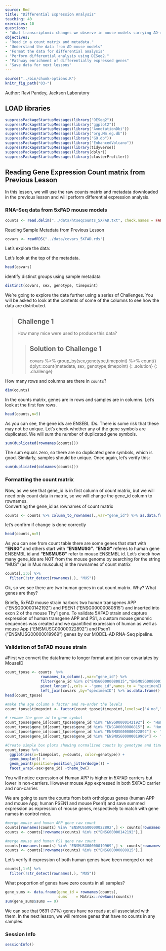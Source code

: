 ```yaml
---
source: Rmd
title: "Differential Expression Analysis"
teaching: 40
exercises: 10
questions:
- "What transcriptomic changes we observe in mouse models carrying AD-related mutations?"
objectives:
- "Read in a count matrix and metadata."
- "Understand the data from AD mouse models"
- "Format the data for differential analysis"
- "Perform differential analysis using DESeq2."
- "Pathway enrichment of differentially expressed genes"
- "Save data for next lessons"
---
```


```r
source("../bin/chunk-options.R")
knitr_fig_path("03-")
```

Author: Ravi Pandey, Jackson Laboratory


## LOAD libraries
```r
suppressPackageStartupMessages(library("DESeq2"))
suppressPackageStartupMessages(library("ggplot2"))
suppressPackageStartupMessages(library("AnnotationDbi"))
suppressPackageStartupMessages(library("org.Mm.eg.db"))
suppressPackageStartupMessages(library("GO.db"))
suppressPackageStartupMessages(library("EnhancedVolcano"))
suppressPackageStartupMessages(library(tidyverse))
suppressPackageStartupMessages(library(dplyr))
suppressPackageStartupMessages(library(clusterProfiler))
```



## Reading Gene Expression Count matrix from  Previous Lesson
In this lesson, we will use the raw counts matrix and metadata downloaded in the previous lesson and will perform differential expression analysis. 

### RNA-Seq data from 5xFAD mouse models

```r
counts <- read.delim("../data/htseqcounts_5XFAD.txt", check.names = FALSE)
```

Reading Sample Metadata from Previous Lesson
```r
covars <- readRDS("../data/covars_5XFAD.rds")
```

Let's explore the data: 

Let’s look at the top of the metadata.
```r
head(covars)
```

identify distinct groups using sample metadata
```r
distinct(covars, sex, genotype, timepoint)
```

We're going to explore the data further using a series of Challenges. 
You will be asked to look at the contents of some of the columns to see 
how the data are 
distributed.

> ## Challenge 1
> How many mice were used to produce this data? 
>
> > ## Solution to Challenge 1
> >
> > covars %>% group_by(sex,genotype,timepoint) %>% count()
> > dplyr::count(metadata, sex, genotype,timepoint)
> {: .solution}
{: .challenge}


How many rows and columns are there in `counts`?
```r
dim(counts)
```

In the counts matrix, genes are in rows and samples are in columns. Let’s look at the first few rows.

```r
head(counts,n=5)
```

As you can see, the gene ids are ENSEBL IDs. There is some risk that these may not be unique. Let’s check whether any of the gene symbols are duplicated. We will sum the number of duplicated gene symbols.

```r
sum(duplicated(rownames(counts)))
```

The sum equals zero, so there are no duplicated gene symbols, which is good. Similarly, samples should be unique. Once again, let's verify this:

```r
sum(duplicated(colnames(counts)))
```


### Formatting the count matrix
Now, as we see that gene_id is in first column of count matrix, but we will need only count data in matrix, so we will change the gene_id column to rownames.  
Converting the gene_id as rownames of count matrix
```r
counts <- counts %>% column_to_rownames(.,var="gene_id") %>% as.data.frame()
```

let's confirm if change is done correctly
```r
head(counts,n=5)
```

As you can see from count table there are some genes that start with **"ENSG"** and others start with **"ENSMUSG"**. **"ENSG"** referes to human gene ENSEMBL id and **"ENSMUSG"** refer to mouse ENSEMBL id. Let's check how many gene_ids are NOT from the mouse genome by searching for the string "MUS" (as in Mus musculus) in the rownames of count matrix
```r
counts[,1:6] %>% 
  filter(!str_detect(rownames(.), "MUS"))
```
Ok, so we see there are two human genes in out count matrix. Why? What genes are they?


Briefly, 5xFAD mouse strain harbors two human transgenes APP ("ENSG00000142192") and PSEN1 ("ENSG00000080815") and inserted into exon 2 of the mouse Thy1 gene. To validate 5XFAD strain and capture expression of human transgene APP and PS1, a custom mouse genomic sequences was created and we quantified expression of human as well as mouse App ("ENSMUSG00000022892") and Psen1 ("ENSMUSG00000019969") genes by our MODEL-AD RNA-Seq pipeline.

### Validation of 5xFAD mouse strain

#First we convert the dataframe to longer format and join our covariates by MouseID
```r
count_tpose <- counts  %>%
                rownames_to_column(.,var="gene_id") %>% 
                filter(gene_id %in% c("ENSG00000080815","ENSMUSG00000019969","ENSG00000142192","ENSMUSG00000022892")) %>% 
                pivot_longer(.,cols = -"gene_id",names_to = "specimenID",values_to="counts") %>% as.data.frame() %>%
                left_join(covars ,by="specimenID") %>% as.data.frame()
head(count_tpose) 

#make the age column a factor and re-order the levels
count_tpose$timepoint <- factor(count_tpose$timepoint,levels=c("4 mo","6 mo","12 mo"))

# rename the gene id to gene symbol
count_tpose$gene_id[count_tpose$gene_id %in% "ENSG00000142192"] <- "Human APP"
count_tpose$gene_id[count_tpose$gene_id %in% "ENSG00000080815"] <- "Human PSEN1"
count_tpose$gene_id[count_tpose$gene_id %in% "ENSMUSG00000022892"] <- "Mouse App"
count_tpose$gene_id[count_tpose$gene_id %in% "ENSMUSG00000019969"] <- "Mouse Psen1"
```


```r
#Create simple box plots showing normalized counts by genotype and time point, faceted by sex.
count_tpose %>% 
  ggplot(aes(x=timepoint, y=counts, color=genotype)) +
  geom_boxplot() + 
  geom_point(position=position_jitterdodge()) +
  facet_wrap(~sex+gene_id) +theme_bw()
```
You will notice expression of Human APP is higher in 5XFAD carriers but lower in non-carriers. However mouse App expressed in both 5XFAD carrier and non-carrier. 

We are going to sum the counts from both ortholgous genes (human APP and mouse App; human PSEN1 and mouse Psen1) and save summed expression as expression of mouse genes, respectively to match with gene names in control mice.
```r
#merge mouse and human APP gene raw count
counts[rownames(counts) %in% "ENSMUSG00000022892",] <- counts[rownames(counts) %in% "ENSMUSG00000022892",] + counts[rownames(counts) %in% "ENSG00000142192",]
counts <- counts[!rownames(counts) %in% c("ENSG00000142192"),]

#merge mouse and human PS1 gene raw count
counts[rownames(counts) %in% "ENSMUSG00000019969",] <- counts[rownames(counts) %in% "ENSMUSG00000019969",] + counts[rownames(counts) %in% "ENSG00000080815",]
counts <- counts[!rownames(counts) %in% c("ENSG00000080815"),]
```

Let's verify if expression of both human genes have been merged or not:
```r
counts[,1:6] %>% 
  filter(!str_detect(rownames(.), "MUS"))
```


What proportion of genes have zero counts in all samples?
```r
gene_sums <- data.frame(gene_id = rownames(counts),
                        sums    = Matrix::rowSums(counts))
sum(gene_sums$sums == 0)
```
We can see that 9691 (17%) genes have no reads at all associated with them. In the next lesson, we will remove genes that have no counts in any samples.



### Session Info
```r
sessionInfo()
```


